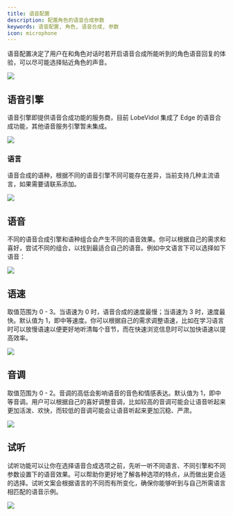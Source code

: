 ```yaml
---
title: 语音配置
description: 配置角色的语音合成参数
keywords: 语音配置, 角色, 语音合成, 参数
icon: microphone
---
```


语音配置决定了用户在和角色对话时若开启语音合成所能听到的角色语音回复的体验，可以尽可能选择贴近角色的声音。

<Frame>
  <img src="https://oss.vidol.chat/assets/1d1cfdabce08b8097c3561358c2ba619.webp" />
</Frame>

## 语音引擎

语音引擎即提供语音合成功能的服务商，目前 LobeVidol 集成了 Edge 的语音合成功能，其他语音服务引擎暂未集成。

<Frame>
  <img src="https://oss.vidol.chat/assets/dee3d8f963e5965d279ba70710ded7cb.webp" />
</Frame>

### 语言

语音合成的语种，根据不同的语音引擎不同可能存在差异，当前支持几种主流语言，如果需要请联系添加。

<Frame>
  <img src="https://oss.vidol.chat/assets/950939b62d2ee35ac35bc16e0b88ed43.webp" />
</Frame>

## 语音

不同的语音合成引擎和语种组合会产生不同的语音效果。你可以根据自己的需求和喜好，尝试不同的组合，以找到最适合自己的语音。例如中文语言下可以选择如下语音：

<Frame>
  <img src="https://oss.vidol.chat/assets/7e7e0f4e03d068152ecaf554ec00e1dc.webp" />
</Frame>

## 语速

取值范围为 0 - 3。当语速为 0 时，语音合成的速度最慢；当语速为 3 时，速度最快。默认值为 1，即中等速度。你可以根据自己的需求调整语速，比如在学习语言时可以放慢语速以便更好地听清每个音节，而在快速浏览信息时可以加快语速以提高效率。

<Frame>
  <img src="https://oss.vidol.chat/assets/2da15f471f3388f2f5e6e8653b4008bb.webp" />
</Frame>

## 音调

取值范围为 0 - 2。音调的高低会影响语音的音色和情感表达。默认值为 1，即中等音调。用户可以根据自己的喜好调整音调，比如较高的音调可能会让语音听起来更加活泼、欢快，而较低的音调可能会让语音听起来更加沉稳、严肃。

<Frame>
  <img src="https://oss.vidol.chat/assets/49e31e0775a13d73bb33b04fb44b5b48.webp" />
</Frame>

## 试听

试听功能可以让你在选择语音合成选项之前，先听一听不同语言、不同引擎和不同参数设置下的语音效果。可以帮助你更好地了解各种选项的特点，从而做出更合适的选择。试听文案会根据语言的不同而有所变化，确保你能够听到与自己所需语言相匹配的语音示例。

<Frame>
  <img src="https://oss.vidol.chat/assets/ed6ba0a3716b0b28dfe514a03fb3dc75.webp" />
</Frame>
